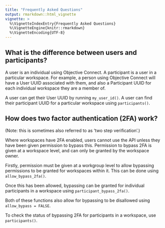 ```yaml
---
title: "Frequently Asked Questions"
output: rmarkdown::html_vignette
vignette: >
  %\VignetteIndexEntry{Frequently Asked Questions}
  %\VignetteEngine{knitr::rmarkdown}
  %\VignetteEncoding{UTF-8}
---
```


## What is the difference between users and participants?

A user is an individual using Objective Connect. A participant is a user in a particular workspace. For example, a person using Objective Connect will have a User UUID associated with them, and also a Participant UUID for each individual workspace they are a member of. 

A user can get their User UUID by running `my_user_id()`. A user can find their participant UUID for a particular workspace using `participants()`.


## How does two factor authentication (2FA) work?

(Note: this is sometimes also referred to as 'two step verification'.)

Where workspaces have 2FA enabled, users cannot use the API unless they have been given permission to bypass this. Permission to bypass 2FA is given at a workspace level, and can only be granted by the workspace owner.

Firstly, permission must be given at a workgroup level to allow bypassing permissions to be granted for workspaces within it. This can be done using `allow_bypass_2fa()`.

Once this has been allowed, bypassing can be granted for individual participants in a workspace using `participant_bypass_2fa()`. 

Both of these functions also allow for bypassing to be disallowed using `allow_bypass = FALSE`.

To check the status of bypassing 2FA for participants in a workspace, use `participants()`.
